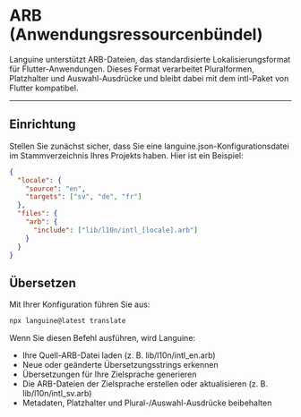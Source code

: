 # ARB (Anwendungsressourcenbündel)

Languine unterstützt ARB-Dateien, das standardisierte Lokalisierungsformat für Flutter-Anwendungen. Dieses Format verarbeitet Pluralformen, Platzhalter und Auswahl-Ausdrücke und bleibt dabei mit dem intl-Paket von Flutter kompatibel.

---

## Einrichtung

Stellen Sie zunächst sicher, dass Sie eine languine.json-Konfigurationsdatei im Stammverzeichnis Ihres Projekts haben. Hier ist ein Beispiel:

```json
{
  "locale": {
    "source": "en",
    "targets": ["sv", "de", "fr"]
  },
  "files": {
    "arb": {
      "include": ["lib/l10n/intl_[locale].arb"]
    }
  }
}
```

## Übersetzen

Mit Ihrer Konfiguration führen Sie aus:

```bash
npx languine@latest translate
```

Wenn Sie diesen Befehl ausführen, wird Languine:

- Ihre Quell-ARB-Datei laden (z. B. lib/l10n/intl_en.arb)
- Neue oder geänderte Übersetzungsstrings erkennen
- Übersetzungen für Ihre Zielsprache generieren
- Die ARB-Dateien der Zielsprache erstellen oder aktualisieren (z. B. lib/l10n/intl_sv.arb)
- Metadaten, Platzhalter und Plural-/Auswahl-Ausdrücke beibehalten

